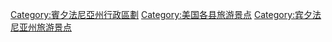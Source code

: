 [[Category:賓夕法尼亞州行政區劃|Category:賓夕法尼亞州行政區劃]]

[[Category:美国各县旅游景点|Category:美国各县旅游景点]]
[[Category:宾夕法尼亚州旅游景点|Category:宾夕法尼亚州旅游景点]]